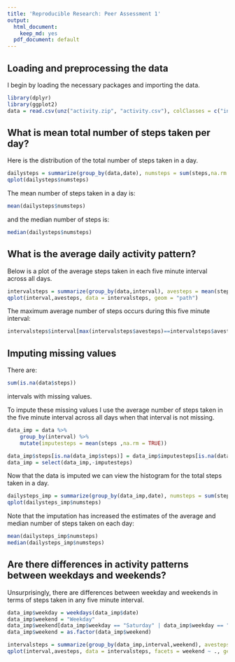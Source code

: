 ```yaml
---
title: 'Reproducible Research: Peer Assessment 1'
output:
  html_document:
    keep_md: yes
  pdf_document: default
---
```



## Loading and preprocessing the data
I begin by loading the necessary packages and importing the data.

```r
library(dplyr)
library(ggplot2)
data = read.csv(unz("activity.zip", "activity.csv"), colClasses = c("integer", "Date", "integer"))
```

## What is mean total number of steps taken per day?
Here is the distribution of the total number of steps taken in a day.
```r
dailysteps = summarize(group_by(data,date), numsteps = sum(steps,na.rm = TRUE))
qplot(dailysteps$numsteps)
```

The mean number of steps taken in a day is:
```r
mean(dailysteps$numsteps)
```
and the median number of steps is:
```r
median(dailysteps$numsteps)
```

## What is the average daily activity pattern?
Below is a plot of the average steps taken in each five minute interval across all days. 
```r
intervalsteps = summarize(group_by(data,interval), avesteps = mean(steps,na.rm = TRUE))
qplot(interval,avesteps, data = intervalsteps, geom = "path")
```

The maximum average number of steps occurs during this five minute interval:
```r
intervalsteps$interval[max(intervalsteps$avesteps)==intervalsteps$avesteps]
```

## Imputing missing values

There are:
```r
sum(is.na(data$steps))
```
intervals with missing values.

To impute these missing values I use the average number of steps taken in the five minute interval across all days when that interval is not missing.
```r
data_imp = data %>% 
    group_by(interval) %>% 
    mutate(imputesteps = mean(steps ,na.rm = TRUE))

data_imp$steps[is.na(data_imp$steps)] = data_imp$imputesteps[is.na(data_imp$steps)]
data_imp = select(data_imp,-imputesteps)
```

Now that the data is imputed we can view the histogram for the total steps taken in a day.
```r
dailysteps_imp = summarize(group_by(data_imp,date), numsteps = sum(steps,na.rm = TRUE))
qplot(dailysteps_imp$numsteps)
```

Note that the imputation has increased the estimates of the average and median number of steps taken on each day:
```r
mean(dailysteps_imp$numsteps)
median(dailysteps_imp$numsteps)
```

## Are there differences in activity patterns between weekdays and weekends?
Unsurprisingly, there are differences between weekday and weekends in terms of steps taken in any five minute interval.
```r
data_imp$weekday = weekdays(data_imp$date)
data_imp$weekend = "Weekday"
data_imp$weekend[data_imp$weekday == "Saturday" | data_imp$weekday == "Sunday"] = "Weekend"
data_imp$weekend = as.factor(data_imp$weekend)

intervalsteps = summarize(group_by(data_imp,interval,weekend), avesteps = mean(steps,na.rm = TRUE))
qplot(interval,avesteps, data = intervalsteps, facets = weekend ~ ., geom = "path")
```
